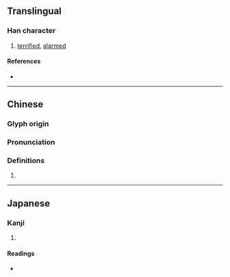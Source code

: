 {{character info/new}}
==Translingual==

===Han character===
{{Han char|rn=61|rad=心|as=11|sn=14|four=90046|canj=PYTJ|ids=⿰忄章}}

# [[terrified]], [[alarmed]]

====References====
* {{Han ref|kx=0399.040|dkj=11102|dj=0738.210|hdz=42347.120|uh=615E|ud=24926|bh=E1C5|bd=57797}}

----

==Chinese==
{{zh-forms}}

===Glyph origin===
{{Han etym}}

===Pronunciation===
{{zh-pron
|m=zhāng
|c=zoeng1
|mc=y
|oc=y
|ma=
|cat=a
}}

===Definitions===
{{zh-hanzi}}

# {{rfdef|zh}}

----

==Japanese==

===Kanji===
{{ja-kanji|grade=|rs=心11}}

# {{rfdef|ja|sort=心11}}

====Readings====
* {{ja-readings|on=[[しょう]] (shō)|kun=[[おそれる]] (osoreru)}}